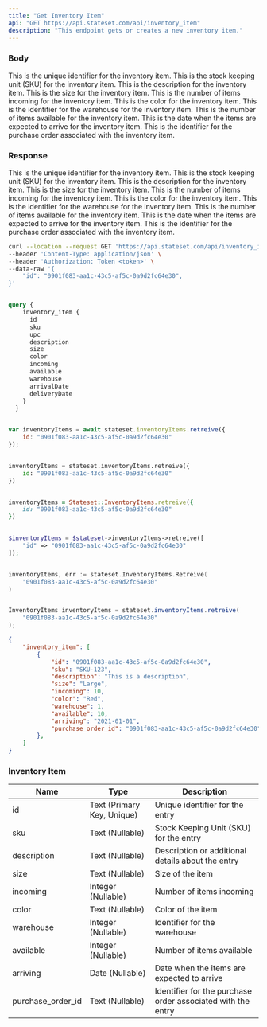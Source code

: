 ```yaml
---
title: "Get Inventory Item"
api: "GET https://api.stateset.com/api/inventory_item"
description: "This endpoint gets or creates a new inventory item."
---
```


### Body

<ParamField body="id" type="string">
  This is the unique identifier for the inventory item.
</ParamField>

<ParamField body="sku" type="string">
  This is the stock keeping unit (SKU) for the inventory item.
</ParamField>

<ParamField body="description" type="string">
  This is the description for the inventory item.
</ParamField>

<ParamField body="size" type="string">
  This is the size for the inventory item.
</ParamField>

<ParamField body="incoming" type="number">
  This is the number of items incoming for the inventory item.
</ParamField>

<ParamField body="color" type="string">
  This is the color for the inventory item.
</ParamField>

<ParamField body="warehouse" type="number">
  This is the identifier for the warehouse for the inventory item.
</ParamField>

<ParamField body="available" type="number">
  This is the number of items available for the inventory item.
</ParamField>

<ParamField body="arriving" type="date">
  This is the date when the items are expected to arrive for the inventory item.
</ParamField>

<ParamField body="purchase_order_id" type="string">
  This is the identifier for the purchase order associated with the inventory item.
</ParamField>


### Response

<ResponseField name="id" type="string">
  This is the unique identifier for the inventory item.
</ResponseField>

<ResponseField name="sku" type="string">
  This is the stock keeping unit (SKU) for the inventory item.
</ResponseField>

<ResponseField name="description" type="string">
  This is the description for the inventory item.
</ResponseField>

<ResponseField name="size" type="string">
  This is the size for the inventory item.
</ResponseField>

<ResponseField name="incoming" type="number">
  This is the number of items incoming for the inventory item.
</ResponseField>

<ResponseField name="color" type="string">
  This is the color for the inventory item.
</ResponseField>

<ResponseField name="warehouse" type="number">
  This is the identifier for the warehouse for the inventory item.
</ResponseField>

<ResponseField name="available" type="number">
  This is the number of items available for the inventory item.
</ResponseField>

<ResponseField name="arriving" type="date">
  This is the date when the items are expected to arrive for the inventory item.
</ResponseField>

<ResponseField name="purchase_order_id" type="string">
  This is the identifier for the purchase order associated with the inventory item.
</ResponseField>


<RequestExample>

```bash cURL
curl --location --request GET 'https://api.stateset.com/api/inventory_item' \
--header 'Content-Type: application/json' \
--header 'Authorization: Token <token>' \
--data-raw '{
    "id": "0901f083-aa1c-43c5-af5c-0a9d2fc64e30",
}'
```

```graphQL GraphQL

query {
    inventory_item {
      id
      sku
      upc
      description
      size
      color
      incoming
      available
      warehouse
      arrivalDate
      deliveryDate
    }
  }
```

```javascript Node.js

var inventoryItems = await stateset.inventoryItems.retreive({
    id: "0901f083-aa1c-43c5-af5c-0a9d2fc64e30"
});

```

```python Python

inventoryItems = stateset.inventoryItems.retreive({
    id: "0901f083-aa1c-43c5-af5c-0a9d2fc64e30"
})

```

```ruby Ruby

inventoryItems = Stateset::InventoryItems.retreive({
    id: "0901f083-aa1c-43c5-af5c-0a9d2fc64e30"
})

```

```php PHP

$inventoryItems = $stateset->inventoryItems->retreive([
    "id" => "0901f083-aa1c-43c5-af5c-0a9d2fc64e30"
]);

```

```go Go

inventoryItems, err := stateset.InventoryItems.Retreive(
    "0901f083-aa1c-43c5-af5c-0a9d2fc64e30"
)

```

```java Java

InventoryItems inventoryItems = stateset.inventoryItems.retreive(
    "0901f083-aa1c-43c5-af5c-0a9d2fc64e30"
);

```

</RequestExample>

<ResponseExample>

```json Response
{
    "inventory_item": [
        {
            "id": "0901f083-aa1c-43c5-af5c-0a9d2fc64e30",
            "sku": "SKU-123",
            "description": "This is a description",
            "size": "Large",
            "incoming": 10,
            "color": "Red",
            "warehouse": 1,
            "available": 10,
            "arriving": "2021-01-01",
            "purchase_order_id": "0901f083-aa1c-43c5-af5c-0a9d2fc64e30"
        },
    ]
}   
```

</ResponseExample>


### Inventory Item

| Name                | Type                       | Description                                                 |
| ------------------- | -------------------------- | ----------------------------------------------------------- |
| id                  | Text (Primary Key, Unique) | Unique identifier for the entry                             |
| sku                 | Text (Nullable)            | Stock Keeping Unit (SKU) for the entry                      |
| description         | Text (Nullable)            | Description or additional details about the entry           |
| size                | Text (Nullable)            | Size of the item                                            |
| incoming            | Integer (Nullable)         | Number of items incoming                                    |
| color               | Text (Nullable)            | Color of the item                                           |
| warehouse           | Integer (Nullable)         | Identifier for the warehouse                                |
| available           | Integer (Nullable)         | Number of items available                                   |
| arriving            | Date (Nullable)            | Date when the items are expected to arrive                  |
| purchase\_order\_id | Text (Nullable)            | Identifier for the purchase order associated with the entry |
